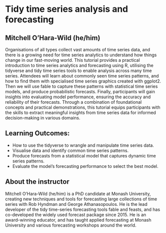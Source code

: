 # Tidy time series analysis and forecasting

## Mitchell O'Hara-Wild (he/him)

Organisations of all types collect vast amounts of time series data, and there is a growing need for time series analytics to understand how things change in our fast-moving world. This tutorial provides a practical introduction to time series analytics and forecasting using R, utilising the tidyverse and tidy time series tools to enable analysis across many time series. Attendees will learn about commonly seen time series patterns, and how to find them with specialised time series graphics created with ggplot2. Then we will use fable to capture these patterns with statistical time series models, and produce probabilistic forecasts. Finally, participants will gain insights into evaluating model performance, ensuring the accuracy and reliability of their forecasts. Through a combination of foundational concepts and practical demonstrations, this tutorial equips participants with the skills to extract meaningful insights from time series data for informed decision-making in various domains.

## Learning Outcomes:
* How to use the tidyverse to wrangle and manipulate time series data.
* Visualise data and identify common time series patterns.
* Produce forecasts from a statistical model that captures dynamic time series patterns.
* Evaluate the model’s forecasting performance to select the best model.

## About the instructor

Mitchell O’Hara-Wild (he/him) is a PhD candidate at Monash University, creating new techniques and tools for forecasting large collections of time series with Rob Hyndman and George Athanasopoulos. He is the lead developer of the tidy time-series forecasting tools fable and feasts, and has co-developed the widely used forecast package since 2015. He is an award-winning educator, and has taught applied forecasting at Monash University and various forecasting workshops around the world.

